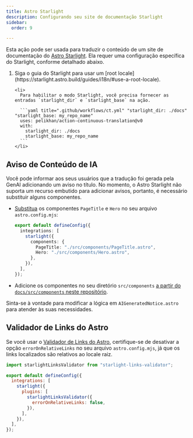 ```yaml
---
title: Astro Starlight
description: Configurando seu site de documentação Starlight
sidebar:
  order: 9

---
```



Esta ação pode ser usada para traduzir o conteúdo de um site de documentação do [Astro Starlight](https://starlight.astro.build/).
Ela requer uma configuração específica do Starlight, conforme detalhado abaixo.

<Steps>
  <ol>
    <li>
      Siga o guia do Starlight para usar um [root locale](https://starlight.astro.build/guides/i18n/#use-a-root-locale).
    </li>

    <li>
      Para habilitar o modo Starlight, você precisa fornecer as entradas `starlight_dir` e `starlight_base` na ação.

      ```yaml title=".github/workflows/ct.yml" "starlight_dir: ./docs" "starlight_base: my_repo_name"
      uses: pelikhan/action-continuous-translation@v0
      with:
        starlight_dir: ./docs
        starlight_base: my_repo_name
      ```
    </li>
  </ol>
</Steps>

## Aviso de Conteúdo de IA

Você pode informar aos seus usuários que a tradução foi gerada pela GenAI
adicionando um aviso no título. No momento, o Astro Starlight não suporta um recurso embutido para adicionar avisos,
portanto, é necessário substituir alguns componentes.

* [Substitua](https://starlight.astro.build/guides/overriding-components/#how-to-override) os componentes `PageTitle` e `Hero` no seu arquivo `astro.config.mjs`:

  ```ts title="astro.config.mjs"
  export default defineConfig({
    integrations: [
      starlight({
        components: {
          PageTitle: "./src/components/PageTitle.astro",
          Hero: "./src/components/Hero.astro",
        },
      }),
    ],
  });
  ```

* Adicione os componentes no seu diretório `src/components` [a partir do `docs/src/components` neste repositório](https://github.com/pelikhan/action-continuous-translation/tree/main/docs/src/components).

Sinta-se à vontade para modificar a lógica em `AIGeneratedNotice.astro` para atender às suas necessidades.

## Validador de Links do Astro

Se você usar o [Validador de Links do Astro](https://github.com/HiDeoo/starlight-links-validator), certifique-se de desativar a opção `errorOnRelativeLinks` no seu arquivo `astro.config.mjs`, já que os links localizados são relativos ao locale raiz.

```js title="astro.config.mjs" "errorOnRelativeLinks: false"
import starlightLinksValidator from "starlight-links-validator";

export default defineConfig({
  integrations: [
    starlight({
      plugins: [
        starlightLinksValidator({
          errorOnRelativeLinks: false,
        }),
      ],
    }),
  ],
});
```
